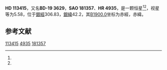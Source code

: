 {{Starbox begin
| name = HD 113415
}}
{{Starbox observe
| epoch = [[J2000.0|J2000.0]]
| constell = {{星座名待查}}<ref name=SIMBAD>{{cite web
 | url=http://simbad.u-strasbg.fr/simbad/sim-id?Ident=HR+4935
 | title =Pulsating variable Star
 | publisher=Centre de Données astronomiques de Strasbourg
 | work=SIMBAD
 | accessdate=2012-07-13}}</ref><ref name=DATA>{{cite web
 | url=http://vizier.u-strasbg.fr/viz-bin/VizieR-5?-out.add=.&-source=5050&-corr=PK=HR&-out.max=9999&HR=4935
 | title=VizieR Detailed Page
 | accessdate=2012-07-13
 | archive-date=2019-02-16
 | archive-url=https://web.archive.org/web/20190216081008/http://vizier.u-strasbg.fr/viz-bin/VizieR-5?-out.add=.&-source=5050&-corr=PK=HR&-out.max=9999&HR=4935
 | dead-url=no
 }}</ref>
| 星官 = 
| ra = {{RA|13|3|46.1}}<ref name=SIMBAD /><ref name=DATA />
| dec = {{DEC|-20|34|59}}<ref name=SIMBAD /><ref name=DATA />
| appmag_v = 5.58<ref name=SIMBAD /><ref name=DATA />
}}
{{Starbox character
| class = F7V<ref name=SIMBAD /><ref name=DATA />
| b-v = 0.56<ref name=SIMBAD /><ref name=DATA />
| u-b = 0.07<ref name=SIMBAD /><ref name=DATA />
| r-i = <ref name=SIMBAD /><ref name=DATA />
| variable = 
}}
{{Starbox astrometry
| radial_v = 0.07
| prop_mo_ra = 34
| parallax = 0.003
| p_error =
}}
{{Starbox catalog
| names =BD-19 3629，[[SAO星表|SAO]] 181357，[[HD星表|HD]] 113415，[[HR星表|HR]] 4935}}
{{Starbox reference |Simbad=HR+4935}}
{{Starbox end}}

'''HD 113415'''，又名'''BD-19 3629'''，'''SAO 181357'''、'''HR 4935'''，是一颗恒星<ref name=SIMBAD /><ref name=DATA />，视星等为5.58，位于[[銀道座標系|銀經]]306.83，[[銀道座標系|銀緯]]42.2，其[[B1900.0|B1900.0]]坐标为赤經{{RA|12|58|24.6}}，赤緯{{DEC|-20|42.2|47}}。

== 参考文献 ==
{{reflist}}

{{star-stub}}

[[Category:HD和HDE天體|113415]]
[[Category:HR天體|4935]]
[[Category:SAO天體|181357]]